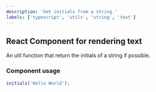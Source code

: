 ```yaml
---
description: 'Get initials from a string.'
labels: ['typescript', 'utils', 'string', 'text']
---
```



## React Component for rendering text

An util function that return the initials of a string if possible.

### Component usage
```js live
initials('Hello World');
```
